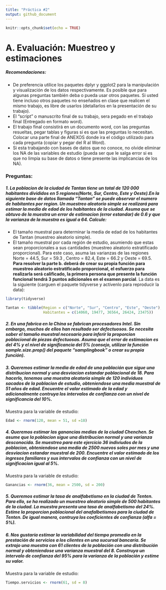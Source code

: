```yaml
---
title: "Práctica #2"
output: github_document
---
```


```r
knitr::opts_chunk$set(echo = TRUE)
```



# A. Evaluación: Muestreo y estimaciones

##### Recomendaciones:

+ De preferencia utilice los paquetes dplyr y ggplot2 para la manipulación y visualización de los datos respectivamente. Es posible que para algunas preguntas también deba o pueda usar otros paquetes. Si usted tiene incluso otros paquetes no enseñados en clase que realicen el mismo trabajo, es libre de usarlos (detallarlos en la presentación de su trabajo). 
+ El "script" o manuscrito final de su trabajo, sera pegado en el trabajo final (Entregado en formato word). 
+ El trabajo final consistirá en un documento word, con las preguntas resueltas, pegar tablas y figuras si es que las preguntas lo necesitan. Colocar una parte final de ANEXOS donde ira el código utilizado para cada pregunta (copiar y pegar del R al Word). 
+ Si esta trabajando con bases de datos que no conoce, no olvide eliminar los NA de las variables de estudio (pueda ser que le salga error si es que no limpia su base de datos o tiene presente las implicancias de los NA).

### Preguntas: 

##### 1. La poblacion de la ciudad de Tantan tiene un total de 120 000 habitantes divididos en 5 regiones(Norte, Sur, Centro, Este y Oeste).En la siguiente base de datos llamada "Tantan" se puede observar el numero de habitantes por region. Un muestreo aleatorio simple se realizará para estimar la media de edad de los habitantes de la ciudad. Asuma que se obtuvo de la muestra un error de estimacion (error estandar) de 0.6 y que la varianza de la muestra es igual a 64. Calcule:

+ El tamaño muestral para determinar la media de edad de los habitantes de Tantan (muestreo aleatorio simple).
+ El tamaño muestral por cada región de estudio, asumiendo que estas sean proporcionales a sus cantidades (muestreo aleatorio estratificado proporcional). Para este caso, asuma las varianzas de las regiones Norte = 44.5, Sur = 59.3 , Centro = 82.4, Este = 66.2 y Oeste = 69.5. **Para resolver la parte b. deberá de crear su propia función para muestreo aleatorio estratificado proporcional, el esfuerzo para realizarla será calificado, la primera persona que presente la función funcional tendrá 3 puntos adicionales en el examen parcial**. La data es la siguiente (carguen el paquete tidyverse y actívenlo para reproducir la data):
```r
library(tidyverse)

Tantan <- tibble(Region = c("Norte", "Sur", "Centro", "Este", "Oeste"),
                 Habitantes = c(14060, 19477, 36564, 26424, 23475))
```


##### 2. En una fabrica en la China se fabrican procesadores Intel. Sin embargo, muchos de ellos han resultado ser defectuosos. Se necesita saber el tamaño muestral necesario para inferir la proporcion poblacional de piezas defectuosas. Asuma que el error de estimacion es del 4% y el nivel de significancia del 5% (consejo, utilizar la función sample.size.prop() del paquete "samplingbook" o crear su propia función).   

##### 3. Queremos estimar la media de edad de una población que sigue una distribucion normal y una desviacion estandar poblacional de 18. Para hacerlo, tenemos una muestra aleatoria simple de 120 individuos sacados de la poblacion de estudio, obteniendose una media muestral de 51 años de edad. Encuentre el valor estimado de la edad y adicionalmente contruya los intervalos de confianza con un nivel de significancia del 10%. 

Muestra para la variable de estudio:
```r
Edad <- rnorm(120, mean = 51, sd =18)
```

##### 4. Queremos estimar las ganancias medias de la ciudad Chenchen. Se asume que la poblacion sigue una distribucion normal y una varianza desconocida. Se muestreo para este ejercicio 36 indiviudos de la poblacion, obteniendose una media de 2500 nuevos soles por mes y una desviacion estandar muestral de 200. Encuentre el valor estimado de los ingresos familiares y sus intervalos de confianza con un nivel de significacion igual al 5%. 

Muestra para la variable de estudio:
```r
Ganancias <- rnorm(36, mean = 2500, sd = 200)
```

##### 5. Queremos estimar la tasa de analfabetismo en la ciudad de Tenten. Para ello, se ha realizado un muestreo aleatorio simple de 500 habitantes de la ciudad. La muestra presenta una tasa de analfabetismo del 24%. Estime la proporcion poblacional del anafalbetismos para la ciudad de Tenten. De igual manera, contruya los coeficientes de confianza (alfa = 5%).

##### 6. Nos gustaría estimar la variabilidad del tiempo promedio en la prestación de servicios a los clientes en una sucursal bancaria. Se extrajo una muestra con 61 clientes de la población con una distribución normal y obteniendose una varianza muestral del 8. Construya un intervalo de confianza del 95% para la varianza de la población y estime su valor. 

Muestra para la variable de estudio:

```r
Tiempo.servicios <- rnorm(61, sd = 8)
```

































